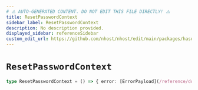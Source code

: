```yaml
---
# ⚠️ AUTO-GENERATED CONTENT. DO NOT EDIT THIS FILE DIRECTLY! ⚠️
title: ResetPasswordContext
sidebar_label: ResetPasswordContext
description: No description provided.
displayed_sidebar: referenceSidebar
custom_edit_url: https://github.com/nhost/nhost/edit/main/packages/hasura-auth-js/src/machines/reset-password.ts#L8
---
```


# `ResetPasswordContext`

```ts
type ResetPasswordContext = () => { error: [ErrorPayload](/reference/docgen/react/types/error-payload) | null }
```
